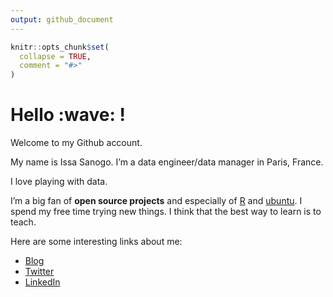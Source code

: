 ```yaml
---
output: github_document
---
```


<!-- README.md is generated from README.Rmd. Please edit that file -->

```r
knitr::opts_chunk$set(
  collapse = TRUE,
  comment = "#>"
)
```

# Hello :wave: !

Welcome to my Github account.

My name is Issa Sanogo. I'm a data engineer/data manager in Paris, France.

I love playing with data.

I'm a big fan of **open source projects** and especially of [R](https://www.r-project.org/) and [ubuntu](https://ubuntu.com/).
I spend my free time trying new things. I think that the best way to learn is to teach.

Here are some interesting links about me:

- [Blog](https://ngsanogo.rbind.io)
- [Twitter](https://twitter.com/ngsanogo)
- [LinkedIn](https://www.linkedin.com/in/ngsanogo/)
